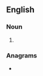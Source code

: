 ==English==

===Noun===
{{head|en|noun plural form}}

# {{plural of|ginner|lang=en}}

===Anagrams===
* {{l|en|enrings}}
